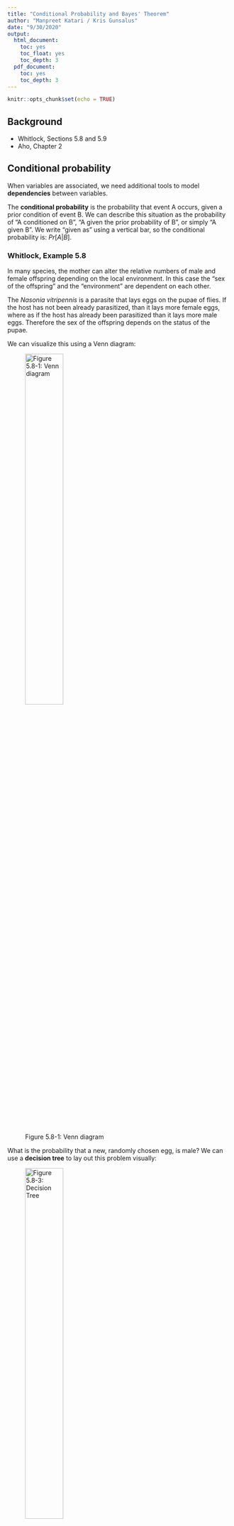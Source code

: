 ```yaml
---
title: "Conditional Probability and Bayes' Theorem"
author: "Manpreet Katari / Kris Gunsalus"
date: "9/30/2020"
output:
  html_document:
    toc: yes
    toc_float: yes
    toc_depth: 3
  pdf_document:
    toc: yes
    toc_depth: 3
---
```


```r
knitr::opts_chunk$set(echo = TRUE)
```


## Background

- Whitlock, Sections 5.8 and 5.9
- Aho, Chapter 2

## Conditional probability

When variables are associated, we need additional tools to model **dependencies** between variables.

The **conditional probability** is the probability that event A occurs, given a prior condition of event B. We can describe this situation as the probability of "A conditioned on B", "A given the prior probability of B", or simply "A given B". We write "given as" using a vertical bar, so the conditional probability is: $Pr[A|B]$.

### Whitlock, Example 5.8

In many species, the mother can alter the relative numbers of male and female offspring depending on the local environment. In this case the "sex of the offspring" and the "environment" are dependent on each other.

The *Nasonia vitripennis* is a parasite that lays eggs on the pupae of flies. If the host has not been already parasitized, than it lays more female eggs, where as if the host has already been parasitized than it lays more male eggs. Therefore the sex of the offspring depends on the status of the pupae.

We can visualize this using a Venn diagram:

![Figure 5.8-1: Venn diagram](Images/nasonia_venn.png){width=45%}

What is the probability that a new, randomly chosen egg, is male? We can use a **decision tree** to lay out this problem visually:

![Figure 5.8-3: Decision Tree](Images/dependent_events_tree.jpg){width=45%}

So here we have:

$Pr[Host\ is\ parasitized] = 0.20$

$Pr[Host\ is\ unparasitized] = 0.80$

And:

- $Pr[male\ egg | Host\ is\ parasitized] = 0.90$ : 
  + probability that female lays a male egg, **given that** host is parasitized
- $Pr[female\ egg | Host\ is\ parasitized] = 0.10$ : 
  + same as above, but for a female egg
- $Pr[male\ egg | Host\ is\ unparasitized ] = 0.05$ : 
  + probability that female lays a male egg, **given that** the host is unparasitized.
- $Pr[female\ egg | Host\ is\ unparasitized ] = 0.95$ : 
  + ditto, for a female egg

Using the multiplication and addition rules for probabilities, and tracing out both possible paths to obtain a male egg, we can get the total probability of a male egg:

$$\begin{aligned}
Pr[male\ egg] &= Pr[Host\ is\ parasitized] * Pr[male\ egg | Host\ is\ parasitized]\ + \\
&\ \ \ \ \ Pr[Host\ is\ unparasitized] * Pr[male\ egg | Host\ is\ unparasitized] \\
&= 0.20*0.90 + 0.80*0.05 = 0.18 + 0.04 \\
&= 0.22 
\end{aligned}$$


## General multiplication rule

We can determine the probability of an event **A given B** using the conditional probability, which is simply the fraction of the time that we see A and B together, relative to the total occurrence of B:

![](Images/conditional_probability_venn.jpeg){width=50%}

We can write this as:

$$P(A | B) = \frac{P(A \cap B)}{P(B)}$$

If we rearrange this equation, we can say that $P(A \cap B)$ is simply the probability of "A given B", times the total probability of B:

$$Pr[A \cap B] = Pr[A|B] * Pr[B]$$
Of course the reverse is true as well:

$$Pr[A \cap B] = Pr[B|A] * Pr[A]$$


## Law of total probability

When we have multiple possible conditions, or (mutually exclusive) values of B, we can say that B is a disjoint set representing multiple **states of nature**. The total probability of A will then be partitioned among all of the possible values of B. We can visualize this as follows:

![](Images/law_of_total_probability.png){width=50%}

So the total probability of event A, $Pr[A]$, is the sum of the intersections of A and each of the partitions of B. We can write this as:

$$P(A) = P(A \cap B_1) + P(A \cap B_2) + P(A \cap B_3) + P(A \cap B_4) = \sum_{i=1}^4{P(A \cap B_i)}$$

Since each of the intersections can be written as $P(A \cap B_i) = P(A|B_i)*P(B_i)$, we can now write the **law of total probability** in terms of the conditional probabilities as follows:

$$ P(A) = \sum_{i=1}^nP(A|B_i)*P(B_i) $$
Where $n$ is the total number of mutually exclusive states of B ("conditions"). That is, the total probability of A is the conditional probability of A given B times the probability of B, for all possible values of B.

For our *Nasonia* example above, this equation gives us the same result as the one we obtained by working our way through the decision tree:

$$\begin{aligned}
Pr[male\ egg] &= Pr[male\ egg | Host\ is\ parasitized] * Pr[Host\ is\ parasitized] \ + \\
&\ \ \ \ \ Pr[male\ egg | Host\ is\ unparasitized] * Pr[Host\ is\ unparasitized]
\end{aligned}$$

## Bayes' theorem

Recall that the intersection of A and B, $Pr[A \cap B]$, can be written equivalently in terms of conditional probabilities relative to A or relative to B:

$$Pr[A \cap B] = Pr[B] * Pr[A|B] = Pr[A] * Pr[B|A]$$

We can now derive an incredibly useful formula called the **Bayes' Theorem**:

$$Pr[A|B] = \frac{Pr[B|A]*Pr[A]}{Pr[B]}$$
This turns out to be a very useful way to frame problems involving conditional probabilities, because it allows us to figure out an unknown quantities for **posterior probabilities**, given **prior probabilities** and **likelihoods**. The three elements of Bayesian statistics are thus:

+ **Priors**: known probabilities for different conditions, e.g. $Pr[A]$ and $Pr[B]$
+ **Likelihoods**: known conditional probabilities, e.g. $Pr[B|A]$
+ **Posteriors**: unknown conditional probabilities, e.g. $Pr[A|B]$ 

### Bayes' theorem with multiple priors

More generally, when there are many possible outcomes, we can figure out the conditional probability for a single outcome using the **total law of probability**:

$$P(A_i|B) = \frac{Pr(B|A_i)P(A_i)}{P(B)} = \frac{P(B|A_i)P(A_i)}{\sum_{j=1}^n P(B|A_j)P(A_j)} $$

### Bayes' theorem with binary outcomes

For a situation with binary outcomes, this simplifies to:

$$P(A|B) = \frac{Pr(B|A)*P(A)}{P(B)} = \frac{P(B|A)*P(A)}{P(B|A)*P(A) + P(B|not\ A)*P(not\ A)} $$

Going back to our *Nasonia* example above, we can use this formula to answer a new question like, ***"What is the probability that the host has already been parasitized, given that a male egg was laid?"***. For the sake of brevity, let's abbreviate "host is parasitized" as "par" and "host is not parasitized" as "!par".

$$\begin{aligned}
P(par | male) &= \frac{P(male | par)*P(par)}{P(male)} \\
&= \frac{P(male | par)*P(par)}{P(male | par)*P(par)\ +\ P(male | !\ par)*P(!\ par)} \\
&= \frac{0.90*0.20}{0.90*0.20\ +\ 0.05*0.80} = \frac{0.18}{0.18+0.04}\\
&= \frac{0.18}{0.22} = 0.82
\end{aligned}$$

Let's get a better feel for how these ideas apply by working through some more examples.


## Example 5.9 - Down's Syndrome

Down's syndrome, or trisomy 21, is a chromosomal condition that occurs in 1/1000 pregnancies. A test called the "triple test", which looks for three hormone concentrations around week 16, has been developed to circumvent the need for amniocentesis, which is a very invasive procedure (but which is also the gold standard for detection, since it provides a definitive diagnosis of the karyotype).

Let's say we want to ask: ***If the test on a random fetus gives a $Pos$ result, what is the probability that fetus actually is $DS^+$?*** In other words, what is $Pr[DS^+|Pos]$?

How can we formulate this problem in terms of Bayes' rule? 

First, we need the **priors**, or states of nature:

+ $Pr[DS^+] = 0.001$ : Rate of Down's syndrome
+ $Pr[DS^-] = 0.999$

The established rates of detection of the test, which give us our **likelihoods**, are as follows:

- $Pr[Pos|DS^+] = 0.6$
  + **True Positive** (sensitivity): The test was positive, and the fetus has DS
- $Pr[Neg|DS^+] = 0.4$
  + **False Negative** : The test was negative, however the fetus has DS 
- $Pr[Neg|DS^-] = 0.95$
  + **True Negative** : The test was negative, and the fetus does not have DS
- $Pr[Pos|DS^-] = 0.05$
  + **False Positive** : Test was positive, but the fetus does not have DS


Using the Bayes' theorem above, let's set A to be the test result, $[Pos|Neg]$, and B to be DS status, $[DS^+|DS^-]$. Now we can formulate our problem as:


$$Pr[DS^+|Pos] = \frac{Pr[Pos|DS^+] * Pr[DS^+]}{Pr[Pos]}$$

We are given the values for the numerator, but we need the values for the denominator.
For this we can use our **law of total probability**.

$$\begin{aligned}
Pr[DS^+|Pos] &= \frac{Pr[Pos|DS^+] * Pr[DS^+]}{Pr[DS^+] * Pr[Pos|DS^+] + Pr[DS^-]*Pr[Pos|DS^-]} \\
&= \frac{0.6*0.001}{0.6*0.001 + 0.999*0.05}
\end{aligned}$$

```r
result = 0.6*0.001 / (0.6*0.001 + 0.999*0.05)
result
```

The answer is ``r round(result*100, 2)``%. This means that almost 99% of positive results will be false positives! Even though the FP rate is only 5%, the incidence of Down's is so low that the vast majority of cases that do return a positive test will not actually have Down's syndrome.

In many cases, it's better to err on the side of caution, and any positive test results can be confirmed by further testing.


## In class exercise: Q36, 37

Some people are hypersensitive to the smell of asparagus, and can even detect a strong odor in the urine of a person who has recently eaten asparagus. This trait turns out to have a simple genetic basis. An individual with one or two copies of the $A$ allele at the gene ($AA$ or $Aa$ genotypes) can smell asparagus in urine, whereas a person with two copies of the alternative $a$ allele ($aa$ genotypes) cannot (Online Mendelian Inheritance in Man 2019). Assume that men and women in the population have the same allele frequencies at the asparagus-smelling gene and that marriage and child production are independent of the genotype at the gene. In the human population, 5% of alleles are $A$ and 95% are $a$. 

- (a) What is the probability that a randomly sampled individual from the population has two copies of the a allele (that is, that it has an aa genotype)? 

- (b) What is the probability that both members of a randomly sampled married couple (man and woman) are aa at the asparagus-smelling gene? 

- (c) What is the probability that both members of a randomly sampled married couple (man and woman) are heterozygotes at this locus (meaning that each person has one allele A and one allele a)? 

- (d) Consider the type of couple described in (c). What is the probability that the first child of such a couple also has one A allele and one a allele (is a heterozygote)? Remember that the child must receive exactly one allele from each parent. 

- (e) If a randomly sampled child has the aa genotype, what is the probability that both its parents were also aa?

---